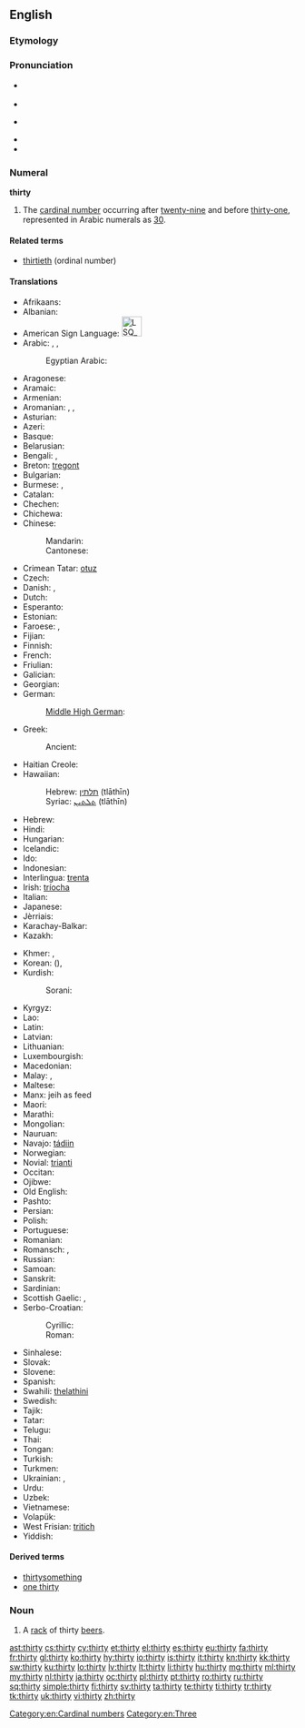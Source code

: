 ==English==

===Etymology===
{{etyl|ang}} {{term|þritig|þritiġ|lang=ang|sc=Latinx}}

===Pronunciation===
* {{a|UK}} {{IPA|/ˈθɜːti/}}
* {{audio|en-uk-thirty.ogg|Audio (UK)}}
* {{a|US}} {{IPA|/ˈθɚɾij/}}
* {{audio|en-us-thirty.ogg|Audio (US)}}
* {{rhymes|ɜː(r)ti}}

===Numeral===
'''thirty'''

# The [[cardinal number]] occurring after [[twenty-nine]] and before [[thirty-one]], represented in Arabic numerals as [[30]].

====Related terms====
* [[thirtieth]] (ordinal number)

====Translations====
{{trans-top|cardinal number}}
* Afrikaans: {{t-|af|dertig}}
* Albanian: {{t-|sq|tridhjetë}}
* American Sign Language: [[Image:LSQ 30.jpg|35px]]
* Arabic: {{t-|ar|ثلاثين|tr=ṯalāṯīn|alt=ثَلاثِينَ|sc=Arab}}, {{qualifier|only nominative, formal}} {{t-|ar|ثلاثون|tr=ṯalāṯūn|alt=ثَلاثُونَ|sc=Arab}}, {{qualifier|numeral}} {{t-|ar|٣٠|sc=Arab}}
*: Egyptian Arabic: {{tø|arz|تلاتين|tr=talātīn|sc=Arab}}
* Aragonese: {{t|an|trenta}}
* Aramaic:
* Armenian: {{t+|hy|երեսուն|tr=eresun}}
* Aromanian: {{t-|rup|treidzãts}}, {{t-|rup|treidzãtsi}}, {{t-|rup|tridzãts}}
* Asturian: {{t+|ast|trenta}}
* Azeri: {{t+|az|otuz}}
* Basque: {{t+|eu|hogeita hamar}}
* Belarusian: {{t-|be|трыццаць|tr=trýccacʹ|sc=Cyrl}}
* Bengali: {{t-|bn|ত্রিশ|tr=trish|sc=Beng}}, {{t-|bn|তিরিশ|tr=tirish|sc=Beng}}
* Breton: [[tregont]]
* Bulgarian: {{t-|bg|тридесет|tr=trídeset|sc=Cyrl}}
* Burmese: {{t-|my|သုံးဆယ်|tr=thon:zè|sc=Mymr}}, {{qualifier|numeral}} {{t-|my|၃၀|sc=Mymr}}
* Catalan: {{t+|ca|trenta}}
* Chechen: {{tø|ce|ткъе итт|tr=tqe itt}}
* Chichewa: {{tø|ny|makumi atatu}}
* Chinese:
*: Mandarin: {{t|cmn|三十|tr=sānshí|sc=Hani}}
*: Cantonese: {{tø|yue|卅|tr=sā<sup>1</sup>|sc=Hani}}
* Crimean Tatar: [[otuz#Crimean Tatar|otuz]]
* Czech: {{t+|cs|třicet}}
* Danish: {{t+|da|tredive}}, {{t-|da|tredve}}
* Dutch: {{t+|nl|dertig|f}}
* Esperanto: {{t+|eo|tridek}}
* Estonian: {{t+|et|kolmkümmend}}
* Faroese: {{t-|fo|tretivu}}, {{t-|fo|tríati}}
* Fijian: {{t-|fj|tolu saga vulu}}
* Finnish: {{t+|fi|kolmekymmentä}}
* French: {{t+|fr|trente|m}}
* Friulian: {{tø|fur|trente}}
* Galician: {{t+|gl|trinta}}
* Georgian: {{t-|ka|ოცდაათი|tr=otsdaat'i|sc=Geor}}
* German: {{t+|de|dreißig|f}}
*: [[Middle High German]]: {{tø|gmh|drīȥic}}
* Greek: {{t+|el|τριάντα|tr=triánda}}
*: Ancient: {{tø|grc|τριάκοντα|tr=triákonta|sc=polytonic}}
* Haitian Creole: {{tø|ht|trant}}
* Hawaiian: {{tø|haw|kanakolu}}
*: Hebrew: [[תלתין]] (tlāthīn) {{c}}
*: Syriac: [[ܬܠܬܝܢ]] (tlāthīn) {{c}}
* Hebrew: {{t-|he|שלושים|m|f|alt=שְׁלוֹשִׁים|tr=shloshím}}
* Hindi: {{t+|hi|तीस|tr=tīs|sc=Deva}}
* Hungarian: {{t+|hu|harminc}}
* Icelandic: {{t+|is|þrjátíu}}
* Ido: {{t+|io|triadek}}
* Indonesian: {{t-|id|tiga puluh}}
* Interlingua: [[trenta]]
* Irish: [[tríocha]]
* Italian: {{t+|it|trenta}}
* Japanese: {{t+|ja|三十|tr=さんじゅう, sanjū|sc=Jpan}}
* Jèrriais: {{tø|roa-jer|trente}}
* Karachay-Balkar: {{tø|krc|отуз|tr=otuz|sc=Cyrl}}
* Kazakh: {{t|kk|отыз|tr=otız|sc=Cyrl}}
{{trans-mid}}
* Khmer: {{t+|km|សាមសិប|tr=saam səp|sc=Khmr}}, {{qualifier|numeral}} {{t-|km|៣០|sc=Khmr}}
* Korean: {{t+|ko|삼십|tr=samsip|sc=Kore}} ({{t+|ko|三十|sc=Kore}}), {{t+|ko|서른|tr=seoreun|sc=Kore}}
* Kurdish:
*: Sorani: {{t-|ku|سی|sc=ku-Arab}}
* Kyrgyz: {{t-|ky|отуз|tr=otuz|sc=Cyrl}}
* Lao: {{t-|lo|ສາມສິບ|tr=săːm síp|sc=Laoo}}
* Latin: {{t-|la|triginta|alt=trīgintaː}}
* Latvian: {{t+|lv|trīsdesmit}}
* Lithuanian: {{t+|lt|trisdešimt}}
* Luxembourgish: {{t-|lb|drësseg}}
* Macedonian: {{t-|mk|триесет|tr=tríeset}}
* Malay: {{t-|ms|tiga puluh}}, {{t-|ms|telu puluh}}
* Maltese: {{t-|mt|tlettin}}
* Manx: jeih as feed
* Maori: {{t+|mi|toru tekau}}
* Marathi: {{t-|mr|तीस|tr=tīsa|sc=Deva}}
* Mongolian: {{t-|mn|гуч|tr=guč|sc=Cyrl}}
* Nauruan: {{t-|na|ama}}
* Navajo: [[tádiin]]
* Norwegian: {{t-|no|tredve}}
* Novial: [[trianti]]
* Occitan: {{t+|oc|trenta}}
* Ojibwe: {{tø|oj|nisimidana}}
* Old English: {{t-|ang|þritig|alt=þrītiġ}}
* Pashto: {{t|ps|دیرش|tr=dērš|sc=ps-Arab}}
* Persian: {{t+|fa|سی|tr=si}}
* Polish: {{t+|pl|trzydzieści}}
* Portuguese: {{t+|pt|trinta}}
* Romanian: {{t+|ro|treizeci}}
* Romansch: {{t-|rm|trenta}}, {{t-|rm|trainta}}
* Russian: {{t+|ru|тридцать|tr=trídcatʹ}}
* Samoan: {{t-|sm|tolugafulu}}
* Sanskrit: {{t-|sa|त्रिंशत्|tr=triṁśat}}
* Sardinian: {{t-|sc|trinta}}
* Scottish Gaelic: {{qualifier|old system}} {{t-|gd|deug}} {{t-|gd|air fhichead}}, {{qualifier|new system}} {{t-|gd|trìthead}}
* Serbo-Croatian:
*: Cyrillic: {{t-|sh|тридесет}}
*: Roman: {{t-|sh|trideset}}
* Sinhalese: {{t-|si|තිහ|tr=thiha|sc=Sinh}}
* Slovak: {{t-|sk|tridsať}}
* Slovene: {{t+|sl|trideset}}
* Spanish: {{t+|es|treinta}}
* Swahili: [[thelathini]]
* Swedish: {{t+|sv|trettio}}
* Tajik: {{t-|tg|си|tr=si|sc=Cyrl}}
* Tatar: {{t+|tt|утыз|tr=utız|sc=Cyrl}}
* Telugu: {{t-|te|ముప్ఫై|tr=mupphai}}
* Thai: {{t-|th|สามสิบ|tr=săam sìp|sc=Thai}}
* Tongan: {{t-|to|tolungofulu}}
* Turkish: {{t+|tr|otuz}}
* Turkmen: {{t+|tk|otuz}}
* Ukrainian: {{t+|uk|тридцять|tr=trýdcjatʹ|sc=Cyrl}}, {{t-|uk|трийцять|tr=trýjcjatʹ|sc=Cyrl}}
* Urdu: {{t-|ur|تیس|tr=tīs|sc=ur-Arab}}
* Uzbek: {{t-|uz|o'ttiz}}
* Vietnamese: {{t-|vi|ba mươi}}
* Volapük: {{t+|vo|kildeg}}
* West Frisian: [[tritich]]
* Yiddish: {{t-|yi|דרייַסיק|tr=draysik|sc=Hebr}}
{{trans-bottom}}

====Derived terms====
* [[thirtysomething]]
* [[one thirty]]

===Noun===
{{en-noun|thirties}}

# {{slang}} A [[rack]] of thirty [[beer]]s.

[[Category:en:Cardinal numbers]]
[[Category:en:Three]]

[[ast:thirty]]
[[cs:thirty]]
[[cy:thirty]]
[[et:thirty]]
[[el:thirty]]
[[es:thirty]]
[[eu:thirty]]
[[fa:thirty]]
[[fr:thirty]]
[[gl:thirty]]
[[ko:thirty]]
[[hy:thirty]]
[[io:thirty]]
[[is:thirty]]
[[it:thirty]]
[[kn:thirty]]
[[kk:thirty]]
[[sw:thirty]]
[[ku:thirty]]
[[lo:thirty]]
[[lv:thirty]]
[[lt:thirty]]
[[li:thirty]]
[[hu:thirty]]
[[mg:thirty]]
[[ml:thirty]]
[[my:thirty]]
[[nl:thirty]]
[[ja:thirty]]
[[oc:thirty]]
[[pl:thirty]]
[[pt:thirty]]
[[ro:thirty]]
[[ru:thirty]]
[[sq:thirty]]
[[simple:thirty]]
[[fi:thirty]]
[[sv:thirty]]
[[ta:thirty]]
[[te:thirty]]
[[ti:thirty]]
[[tr:thirty]]
[[tk:thirty]]
[[uk:thirty]]
[[vi:thirty]]
[[zh:thirty]]